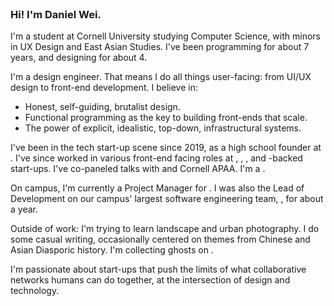 
<Navbar active='/about' />

# &nbsp;

<div style={{ marginTop: "-6rem" }} />

### Hi! I'm Daniel Wei.

I'm a student at Cornell University studying Computer Science, with minors in UX Design and East Asian Studies. I've been programming for about 7 years, and designing for about 4.

I'm a design engineer. That means I do all things user-facing: from UI/UX design to front-end development. I believe in:

-   Honest, self-guiding, brutalist design.
-   Functional programming as the key to building front-ends that scale.
-   The power of explicit, idealistic, top-down, infrastructural systems.

I've been in the tech start-up scene since 2019, as a high school founder at <CustomLink href="https://leangap.org" text="Leangap" />. I've since worked in various front-end facing roles at <CustomLink href='https://www.ycombinator.com/' text='Y-Combinator' />, <CustomLink href='https://www.joinef.com/' text='Entrepreneur-First' />, <CustomLink href='https://neo.com/' text='Neo' />, and <CustomLink href='https://youtu.be/fa9-T6Fie4U' text='Mark Cuban' />-backed start-ups. I've co-paneled talks with <CustomLink href="https://bobatalks.com" text="BobaTalks" /> and Cornell APAA. I'm a <CustomLink href='https://neo.com/scholars' text='Neo Scholar Finalist' />.

On campus, I'm currently a Project Manager for <CustomLink href="https://www.designconsultingcornell.com/" text="Design Consulting at Cornell" />. I was also the Lead of Development on our campus&apos; largest software engineering team, <CustomLink href="https://www.cornelldti.org/" text="Cornell DTI" />, for about a year.

Outside of work: I'm trying to learn landscape and urban photography. I do some casual writing, occasionally centered on themes from Chinese and Asian Diasporic history. I'm collecting ghosts on <CustomLink href='https://www.are.na/daniel-wei/ghosts-tsnifcgude4' text='Are.na' />.

I'm passionate about start-ups that push the limits of what collaborative networks humans can do together, at the intersection of design and technology.

<CustomLink
    href='https://cal.com/danielwei15/coffee-chat?duration=15&date=2024-01-11&month=2024-01'
    text="Let's chat!"
/>

<Footbar />

